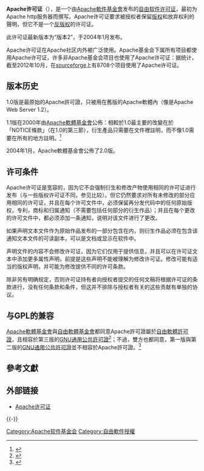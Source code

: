 {{noteTA
|G1=IT
|G2=free license
}}
{{Infobox software license
| name            = Apache许可证
| image           = ASF Logo.svg
| image size      = 250px
| caption         = Apache标志
| author          = [[Apache软件基金会|Apache软件基金会]]
| version         = 2.0
| copyright       = Apache软件基金会
| date            = 2004年1月
| OSI approved    = 是
| Debian approved = 是<ref name="dfsglist">{{cite web
                        |url=http://wiki.debian.org/DFSGLicenses#TheApacheSoftwareLicense.28ASL.29
                        |title=The Apache Software License (ASL)
                        |work=The Big DFSG-compatible Licenses
                        |publisher=[[Debian_Project|Debian Project]]
                        |accessdate=July 6, 2009
                        |archive-date=2016-04-05
                        |archive-url=https://web.archive.org/web/20160405010635/https://wiki.debian.org/DFSGLicenses#TheApacheSoftwareLicense.28ASL.29
                        |dead-url=no
                        }}</ref>
| Free Software   = 是<ref name="fsflist">{{cite web
                        |url=http://www.gnu.org/licenses/license-list.html#apache2
                        |title=Apache License, Version 2.0
                        |work=Various Licenses and Comments about Them
                        |publisher=[[Free_Software_Foundation|Free Software Foundation]]
                        |accessdate=July 6, 2009
                        |archive-date=2009-07-16
                        |archive-url=https://web.archive.org/web/20090716201618/http://www.gnu.org/licenses/license-list.html#apache2
                        |dead-url=no
                        }}</ref>
| GPL compatible  = 是 - GPLv3<ref name="fsflist" />
| copyleft        = 否
| linking         = 是
}}

'''Apache许可证'''（{{lang-en|Apache License}}），是一个由[[Apache軟件基金會|Apache軟件基金會]]发布的[[自由软件许可证|自由软件许可证]]，最初为Apache http服务器而撰写。Apache许可证要求被授权者保留[[版权|版权]]和放弃权利的聲明，但它不是一个[[反版权|反版权]]的许可证。

此许可证最新版本为“版本2”，于2004年1月发布。

Apache许可证在Apache社区内外被广泛使用。Apache基金会下属所有项目都使用Apache许可证，许多非Apache基金会项目也使用了Apache许可证：据统计，截至2012年10月，在[[sourceforge|sourceforge]]上有8708个项目使用了Apache许可证。

== 版本历史 ==
1.0版是最原始的Apache許可證，只被用在舊版的Apache軟體內（像是Apache Web Server 1.2）。

1.1版在2000年由[[Apache軟體基金會|Apache軟體基金會]]公佈：相較於1.0最主要的改變在於「NOTICE條款」（在1.0的第三節），衍生產品只需要在文件裡註明，而不像1.0需要在所有的地方註明。<ref>{{Cite web |url=http://www.apache.org/licenses/ |title=存档副本 |accessdate=2008-04-21 |archive-date=2007-07-01 |archive-url=https://web.archive.org/web/20070701222753/http://www.apache.org/licenses/ |dead-url=no }}</ref>

2004年1月，Apache軟體基金會公佈了2.0版。

== 许可条件 ==
Apache许可证是宽容的，因为它不会强制衍生和修改产物使用相同的许可证进行发布（与一些版权许可证不同，参见比较）。但它仍然要求对所有未修改的部分应用相同的许可证，并且在每个许可文件中，必须保留再分发代码中的任何原始版权，专利，商标和归属通知（不需要包括任何部分的衍生作品）；并且在每个更改的许可文件中，都必须添加一条通知，说明对该文件进行了更改。

如果声明文本文件作为原始作品发布的一部分包含在内，则衍生作品必须在包含该通知文本文件的可读副本，可以是文档或显示在软件中。

声明文件的内容不会修改许可证，因为它们仅用于提供信息，并且可以在许可证文本中添加更多属性声明，前提是这些声明不能被理解为修改许可证。修改可能有适当的版权声明，并可能为修改提供不同的许可条款。

除非另有明确规定，否则许可证持有者向授权者提交的任何文稿将根据许可证的条款进行，没有任何条款和条件，但这并不排除与授权者有关的这些贡献有单独的协议。

== 与GPL的兼容 ==
[[Apache軟體基金會|Apache軟體基金會]]與[[自由軟體基金會|自由軟體基金會]]都同意Apache許可證屬於[[自由軟體許可證|自由軟體許可證]]，且相容於第三版的[[GNU通用公共許可證|GNU通用公共許可證]]<ref>{{Cite web |url=http://www.gnu.org/licenses/license-list.html |title=存档副本 |accessdate=2009-05-11 |archive-date=2009-07-16 |archive-url=https://web.archive.org/web/20090716201618/http://www.gnu.org/licenses/license-list.html |dead-url=no }}</ref>；不過，雙方也都同意，第一版與第二版的[[GNU通用公共許可證|GNU通用公共許可證]]並不相容於Apache許可證。<ref>{{Cite web |url=http://www.apache.org/licenses/GPL-compatibility.html |title=存档副本 |accessdate=2009-05-11 |archive-date=2008-01-15 |archive-url=https://web.archive.org/web/20080115045635/http://www.apache.org/licenses/GPL-compatibility.html |dead-url=no }}</ref>

== 參考文獻 ==
{{Reflist}}

== 外部链接 ==
* {{en}}[http://www.apache.org/licenses/ Apache许可证]{{Wayback|url=http://www.apache.org/licenses/ |date=20070701222753 }}
{{-}}
{{Apache}}
{{FOSS}}

[[Category:Apache软件基金会|Category:Apache软件基金会]]
[[Category:自由軟件授權|Category:自由軟件授權]]